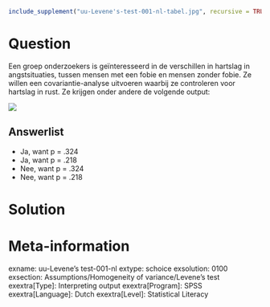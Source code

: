 ```r
include_supplement("uu-Levene's-test-001-nl-tabel.jpg", recursive = TRUE)
```



Question
========
Een groep onderzoekers is geïnteresseerd in de verschillen in hartslag in angstsituaties, tussen mensen met een fobie en mensen zonder fobie. Ze willen een covariantie-analyse uitvoeren waarbij ze controleren voor hartslag in rust. Ze krijgen onder andere de volgende output:

![](uu-Levene's-test-001-nl-tabel.jpg)

Answerlist
----------
* Ja, want p = .324
* Ja, want p = .218
* Nee, want p = .324
* Nee, want p = .218


Solution
========



Meta-information
================
exname: uu-Levene's test-001-nl
extype: schoice
exsolution: 0100
exsection: Assumptions/Homogeneity of variance/Levene's test
exextra[Type]: Interpreting output
exextra[Program]: SPSS
exextra[Language]: Dutch
exextra[Level]: Statistical Literacy